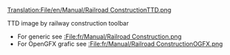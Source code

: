 [[Translation:File/en/Manual/Railroad ConstructionTTD.png]]

TTD image by railway construction toolbar
*For generic see [[:File:fr/Manual/Railroad Construction.png]]
*For OpenGFX grafic see [[:File:fr/Manual/Railroad ConstructionOGFX.png]]